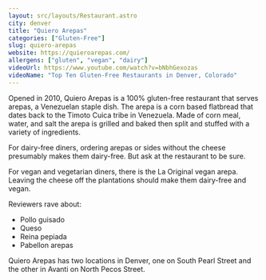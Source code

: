 ```yaml
---
layout: src/layouts/Restaurant.astro
city: denver
title: "Quiero Arepas"
categories: ["Gluten-Free"]
slug: quiero-arepas
website: https://quieroarepas.com/
allergens: ["gluten", "vegan", "dairy"]
videoUrl: https://www.youtube.com/watch?v=bNbhGexozas
videoName: "Top Ten Gluten-Free Restaurants in Denver, Colorado"
---
```


Opened in 2010, Quiero Arepas is a 100% gluten-free restaurant that serves arepas, a Venezuelan staple dish. The arepa is a corn based flatbread that dates back to the Timoto Cuica tribe in Venezuela. Made of corn meal, water, and salt the arepa is grilled and baked then split and stuffed with a variety of ingredients.

For dairy-free diners, ordering arepas or sides without the cheese presumably makes them dairy-free. But ask at the restaurant to be sure.

For vegan and vegetarian diners, there is the La Original vegan arepa. Leaving the cheese off the plantations should make them dairy-free and vegan.

Reviewers rave about:
* Pollo guisado
* Queso
* Reina pepiada
* Pabellon arepas

Quiero Arepas has two locations in Denver, one on South Pearl Street and the other in Avanti on North Pecos Street.

